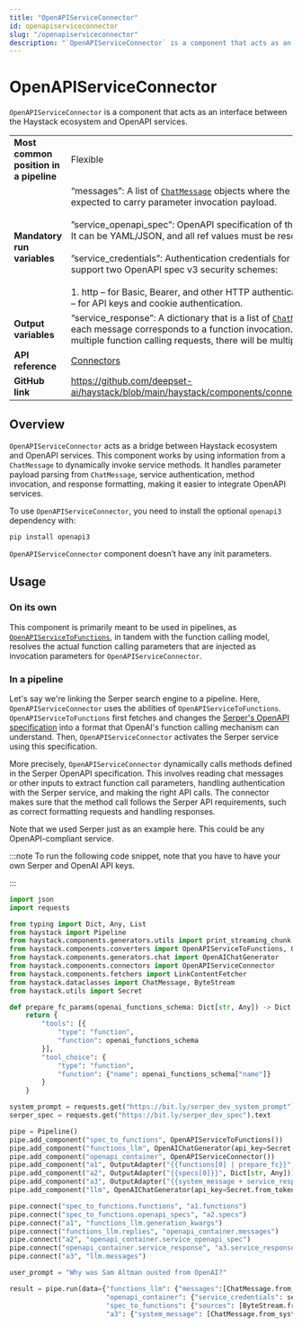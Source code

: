 ```yaml
---
title: "OpenAPIServiceConnector"
id: openapiserviceconnector
slug: "/openapiserviceconnector"
description: "`OpenAPIServiceConnector` is a component that acts as an interface between the Haystack ecosystem and OpenAPI services."
---
```


# OpenAPIServiceConnector

`OpenAPIServiceConnector` is a component that acts as an interface between the Haystack ecosystem and OpenAPI services.

|  |  |
| --- | --- |
| **Most common position in a pipeline** | Flexible |
| **Mandatory run variables** | “messages”: A list of [`ChatMessage`](../../concepts/data-classes/chatmessage.mdx)  objects where the last message is expected to carry parameter invocation payload.  <br /> <br />”service_openapi_spec”: OpenAPI specification of the service being invoked. It can be YAML/JSON, and all ref values must be resolved.  <br /> <br />”service_credentials”: Authentication credentials for the service. We currently support two OpenAPI spec v3 security schemes:  <br /> <br />1. http – for Basic, Bearer, and other HTTP authentication schemes;   2. apiKey – for API keys and cookie authentication. |
| **Output variables** | “service_response”: A dictionary that is a list of [`ChatMessage`](../../concepts/data-classes/chatmessage.mdx)  objects where each message corresponds to a function invocation.   If a user specifies multiple function calling requests, there will be multiple responses. |
| **API reference** | [Connectors](/reference/connectors-api) |
| **GitHub link** | https://github.com/deepset-ai/haystack/blob/main/haystack/components/connectors/openapi_service.py |

## Overview

`OpenAPIServiceConnector` acts as a bridge between Haystack ecosystem and OpenAPI services. This component works by using information from a `ChatMessage` to dynamically invoke service methods. It handles parameter payload parsing from `ChatMessage`, service authentication, method invocation, and response formatting, making it easier to integrate OpenAPI services.

To use `OpenAPIServiceConnector`, you need to install the optional `openapi3` dependency with:

```shell
pip install openapi3
```

`OpenAPIServiceConnector` component doesn’t have any init parameters.

## Usage

### On its own

This component is primarily meant to be used in pipelines, as [`OpenAPIServiceToFunctions`](../converters/openapiservicetofunctions.mdx), in tandem with the function calling model, resolves the actual function calling parameters that are injected as invocation parameters for `OpenAPIServiceConnector`.

### In a pipeline

Let's say we're linking the Serper search engine to a pipeline. Here, `OpenAPIServiceConnector` uses the abilities of `OpenAPIServiceToFunctions`. `OpenAPIServiceToFunctions` first fetches and changes the [Serper's OpenAPI specification](https://bit.ly/serper_dev_spec) into a format that OpenAI's function calling mechanism can understand. Then, `OpenAPIServiceConnector` activates the Serper service using this specification.

More precisely, `OpenAPIServiceConnector` dynamically calls methods defined in the Serper OpenAPI specification. This involves reading chat messages or other inputs to extract function call parameters, handling authentication with the Serper service, and making the right API calls. The connector makes sure that the method call follows the Serper API requirements, such as correct formatting requests and handling responses.

Note that we used Serper just as an example here. This could be any OpenAPI-compliant service.

:::note
To run the following code snippet, note that you have to have your own Serper and OpenAI API keys.

:::

```python
import json
import requests

from typing import Dict, Any, List
from haystack import Pipeline
from haystack.components.generators.utils import print_streaming_chunk
from haystack.components.converters import OpenAPIServiceToFunctions, OutputAdapter
from haystack.components.generators.chat import OpenAIChatGenerator
from haystack.components.connectors import OpenAPIServiceConnector
from haystack.components.fetchers import LinkContentFetcher
from haystack.dataclasses import ChatMessage, ByteStream
from haystack.utils import Secret

def prepare_fc_params(openai_functions_schema: Dict[str, Any]) -> Dict[str, Any]:
    return {
        "tools": [{
            "type": "function",
            "function": openai_functions_schema
        }],
        "tool_choice": {
            "type": "function",
            "function": {"name": openai_functions_schema["name"]}
        }
    }

system_prompt = requests.get("https://bit.ly/serper_dev_system_prompt").text
serper_spec = requests.get("https://bit.ly/serper_dev_spec").text

pipe = Pipeline()
pipe.add_component("spec_to_functions", OpenAPIServiceToFunctions())
pipe.add_component("functions_llm", OpenAIChatGenerator(api_key=Secret.from_token(llm_api_key), model="gpt-3.5-turbo-0613"))
pipe.add_component("openapi_container", OpenAPIServiceConnector())
pipe.add_component("a1", OutputAdapter("{{functions[0] | prepare_fc}}", Dict[str, Any], {"prepare_fc": prepare_fc_params}))
pipe.add_component("a2", OutputAdapter("{{specs[0]}}", Dict[str, Any]))
pipe.add_component("a3", OutputAdapter("{{system_message + service_response}}", List[ChatMessage]))
pipe.add_component("llm", OpenAIChatGenerator(api_key=Secret.from_token(llm_api_key), model="gpt-4-1106-preview", streaming_callback=print_streaming_chunk))

pipe.connect("spec_to_functions.functions", "a1.functions")
pipe.connect("spec_to_functions.openapi_specs", "a2.specs")
pipe.connect("a1", "functions_llm.generation_kwargs")
pipe.connect("functions_llm.replies", "openapi_container.messages")
pipe.connect("a2", "openapi_container.service_openapi_spec")
pipe.connect("openapi_container.service_response", "a3.service_response")
pipe.connect("a3", "llm.messages")

user_prompt = "Why was Sam Altman ousted from OpenAI?"

result = pipe.run(data={"functions_llm": {"messages":[ChatMessage.from_system("Only do function calling"), ChatMessage.from_user(user_prompt)]},
                        "openapi_container": {"service_credentials": serper_dev_key},
                        "spec_to_functions": {"sources": [ByteStream.from_string(serper_spec)]},
                        "a3": {"system_message": [ChatMessage.from_system(system_prompt)]}})

```
